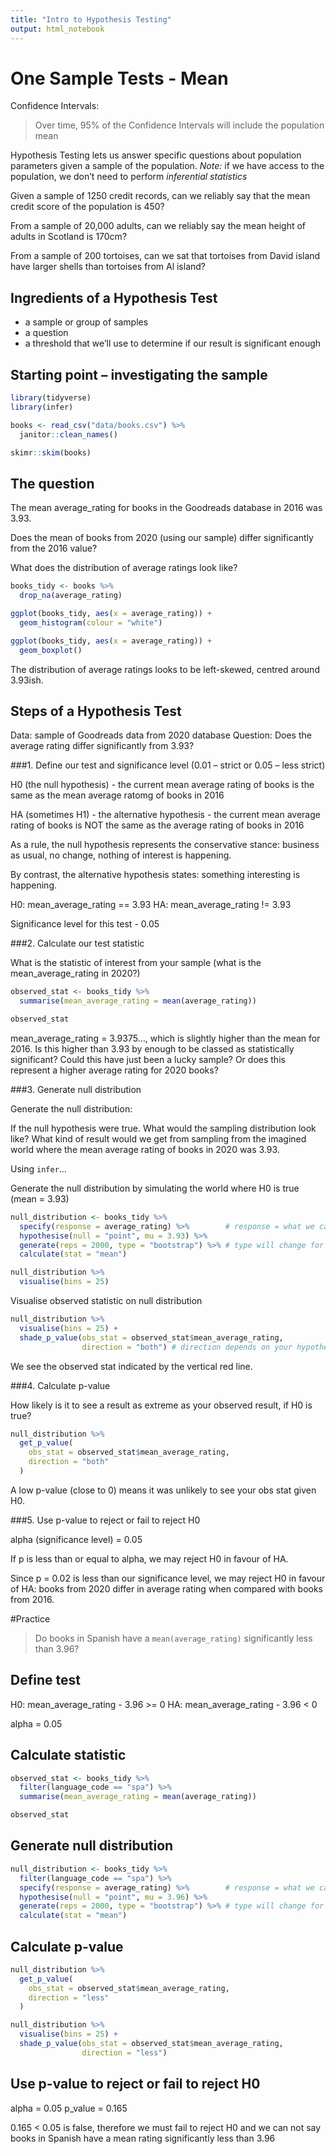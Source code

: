 ```yaml
---
title: "Intro to Hypothesis Testing"
output: html_notebook
---
```


# One Sample Tests - Mean

Confidence Intervals:

>Over time, 95% of the Confidence Intervals will include the population mean

Hypothesis Testing lets us answer specific questions about population parameters given a sample of the population. *Note:* if we have access to the population, we don't need to perform *inferential statistics* 

Given a sample of 1250 credit records, can we reliably say that the mean credit score of the population is 450?

From a sample of 20,000 adults, can we reliably say the mean height of adults in Scotland is 170cm?

From a sample of 200 tortoises, can we sat that tortoises from David island have larger shells than tortoises from Al island?

## Ingredients of a Hypothesis Test

- a sample or group of samples
- a question
- a threshold that we'll use to determine if our result is significant enough

## Starting point -- investigating the sample

```r
library(tidyverse)
library(infer)
```

```r
books <- read_csv("data/books.csv") %>% 
  janitor::clean_names()

skimr::skim(books)
```
## The question

The mean average_rating for books in the Goodreads database in 2016 was 3.93. 

Does the mean of books from 2020 (using our sample) differ significantly from the 2016 value?

What does the distribution of average ratings look like?

```r
books_tidy <- books %>% 
  drop_na(average_rating)

ggplot(books_tidy, aes(x = average_rating)) +
  geom_histogram(colour = "white")

ggplot(books_tidy, aes(x = average_rating)) +
  geom_boxplot()
```

The distribution of average ratings looks to be left-skewed, centred around 3.93ish.

## Steps of a Hypothesis Test

Data: sample of Goodreads data from 2020 database
Question: Does the average rating differ significantly from 3.93?

###1. Define our test and significance level (0.01 -- strict or 0.05 -- less strict)

H0 (the null hypothesis) - the current mean average rating of books is the same as the mean average ratomg of books in 2016

HA (sometimes H1) - the alternative hypothesis - the current mean average rating of books is NOT the same as the average rating of books in 2016

As a rule, the null hypothesis represents the conservative stance: business as usual, no change, nothing of interest is happening.

By contrast, the alternative hypothesis states: something interesting is happening.

H0: mean_average_rating == 3.93
HA: mean_average_rating != 3.93

Significance level for this test - 0.05

###2. Calculate our test statistic 

What is the statistic of interest from your sample (what is the mean_average_rating in 2020?)

```r
observed_stat <- books_tidy %>% 
  summarise(mean_average_rating = mean(average_rating))

observed_stat
```

mean_average_rating = 3.9375..., which is slightly higher than the mean for 2016. Is this higher than 3.93 by enough to be classed as statistically significant? Could this have just been a lucky sample? Or does this represent a higher average rating for 2020 books?

###3. Generate null distribution

Generate the null distribution:

If the null hypothesis were true. What would the sampling distribution look like? What kind of result would we get from sampling from the imagined world where the mean average rating of books in 2020 was 3.93.

Using `infer`...

Generate the null distribution by simulating the world where H0 is true (mean = 3.93)

```r
null_distribution <- books_tidy %>% 
  specify(response = average_rating) %>%        # response = what we care about
  hypothesise(null = "point", mu = 3.93) %>%    
  generate(reps = 2000, type = "bootstrap") %>% # type will change for different tests
  calculate(stat = "mean") 
```

```r
null_distribution %>% 
  visualise(bins = 25)
```

Visualise observed statistic on null distribution

```r
null_distribution %>% 
  visualise(bins = 25) +
  shade_p_value(obs_stat = observed_stat$mean_average_rating,
                direction = "both") # direction depends on your hypotheses
```

We see the observed stat indicated by the vertical red line.

###4. Calculate p-value

How likely is it to see a result as extreme as your observed result, if H0 is true?

```r
null_distribution %>% 
  get_p_value(
    obs_stat = observed_stat$mean_average_rating,
    direction = "both"
  )
```

A low p-value (close to 0) means it was unlikely to see your obs stat given H0.

###5. Use p-value to reject or fail to reject H0

alpha (significance level) = 0.05

If p is less than or equal to alpha, we may reject H0 in favour of HA.

Since p = 0.02 is less than our significance level, we may reject H0 in favour of HA: books from 2020 differ in average rating when compared with books from 2016.

#Practice

>Do books in Spanish have a `mean(average_rating)` significantly less than 3.96?

## Define test 

H0: mean_average_rating - 3.96 >= 0
HA: mean_average_rating - 3.96 < 0

alpha = 0.05

## Calculate statistic

```r
observed_stat <- books_tidy %>% 
  filter(language_code == "spa") %>% 
  summarise(mean_average_rating = mean(average_rating))

observed_stat
```

## Generate null distribution

```r
null_distribution <- books_tidy %>% 
  filter(language_code == "spa") %>% 
  specify(response = average_rating) %>%        # response = what we care about
  hypothesise(null = "point", mu = 3.96) %>%    
  generate(reps = 2000, type = "bootstrap") %>% # type will change for different tests
  calculate(stat = "mean") 
```

## Calculate p-value

```r
null_distribution %>% 
  get_p_value(
    obs_stat = observed_stat$mean_average_rating,
    direction = "less"
  )

null_distribution %>% 
  visualise(bins = 25) +
  shade_p_value(obs_stat = observed_stat$mean_average_rating,
                direction = "less")
```

## Use p-value to reject or fail to reject H0

alpha = 0.05
p_value = 0.165

0.165 < 0.05 is false, therefore we must fail to reject H0 and we can not say books in Spanish have a mean rating significantly less than 3.96


